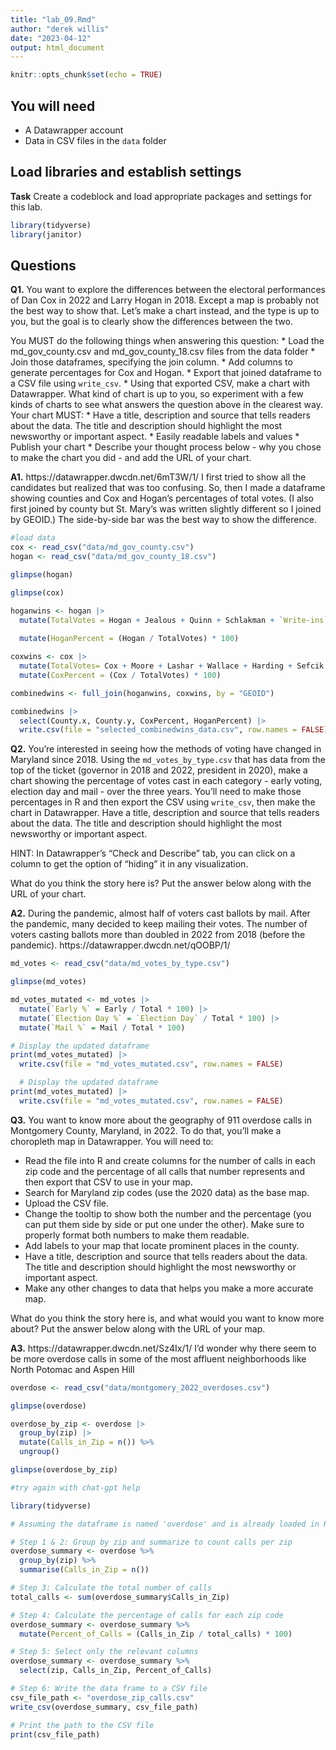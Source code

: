 ```yaml
---
title: "lab_09.Rmd"
author: "derek willis"
date: "2023-04-12"
output: html_document
---
```


```r
knitr::opts_chunk$set(echo = TRUE)
```

## You will need

* A Datawrapper account
* Data in CSV files in the `data` folder

## Load libraries and establish settings

**Task** Create a codeblock and load appropriate packages and settings for this lab.

```r
library(tidyverse)
library(janitor)
```

## Questions

**Q1.** You want to explore the differences between the electoral performances of Dan Cox in 2022 and Larry Hogan in 2018. Except a map is probably not the best way to show that. Let's make a chart instead, and the type is up to you, but the goal is to clearly show the differences between the two.

You MUST do the following things when answering this question:
* Load the md_gov_county.csv and md_gov_county_18.csv files from the data folder
* Join those dataframes, specifying the join column. 
* Add columns to generate percentages for Cox and Hogan.
* Export that joined dataframe to a CSV file using `write_csv`.
* Using that exported CSV, make a chart with Datawrapper. What kind of chart is up to you, so experiment with a few kinds of charts to see what answers the question above in the clearest way. Your chart MUST:
  * Have a title, description and source that tells readers about the data. The title and description should highlight the most newsworthy or important aspect.
  * Easily readable labels and values
* Publish your chart
* Describe your thought process below - why you chose to make the chart you did - and add the URL of your chart.

**A1.** https://datawrapper.dwcdn.net/6mT3W/1/
I first tried to show all the candidates but realized that was too confusing. So, then I made a dataframe showing counties and Cox and Hogan's percentages of total votes. (I also first joined by county but St. Mary's was written slightly different so I joined by GEOID.) The side-by-side bar was the best way to show the difference.

```r
#load data
cox <- read_csv("data/md_gov_county.csv")
hogan <- read_csv("data/md_gov_county_18.csv")
```
```r
glimpse(hogan)

```
```r
glimpse(cox)
```
```r

hoganwins <- hogan |>
  mutate(TotalVotes = Hogan + Jealous + Quinn + Schlakman + `Write-ins`) |>
  
  mutate(HoganPercent = (Hogan / TotalVotes) * 100)

```

```r
coxwins <- cox |>
  mutate(TotalVotes= Cox + Moore + Lashar + Wallace + Harding + Sefcik + `Write-ins`) |>
  mutate(CoxPercent = (Cox / TotalVotes) * 100)
```


```r
combinedwins <- full_join(hoganwins, coxwins, by = "GEOID")

```


```r
combinedwins |>
  select(County.x, County.y, CoxPercent, HoganPercent) |>
  write.csv(file = "selected_combinedwins_data.csv", row.names = FALSE)
```

**Q2.** You're interested in seeing how the methods of voting have changed in Maryland since 2018. Using the `md_votes_by_type.csv` that has data from the top of the ticket (governor in 2018 and 2022, president in 2020), make a chart showing the percentage of votes cast in each category - early voting, election day and mail - over the three years. You'll need to make those percentages in R and then export the CSV using `write_csv`, then make the chart in Datawrapper. Have a title, description and source that tells readers about the data. The title and description should highlight the most newsworthy or important aspect.

HINT: In Datawrapper's "Check and Describe" tab, you can click on a column to get the option of "hiding" it in any visualization.

What do you think the story here is? Put the answer below along with the URL of your chart.

**A2.** During the pandemic, almost half of voters cast ballots by mail. After the pandemic, many decided to keep mailing their votes. The number of voters casting ballots more than doubled in 2022 from 2018 (before the pandemic).
https://datawrapper.dwcdn.net/qOOBP/1/

```r
md_votes <- read_csv("data/md_votes_by_type.csv")
```
```r
glimpse(md_votes)
```
```r
md_votes_mutated <- md_votes |>
  mutate(`Early %` = Early / Total * 100) |>
  mutate(`Election Day %` = `Election Day` / Total * 100) |>
  mutate(`Mail %` = Mail / Total * 100) 

# Display the updated dataframe
print(md_votes_mutated) |>
  write.csv(file = "md_votes_mutated.csv", row.names = FALSE)
```

```r
  # Display the updated dataframe
print(md_votes_mutated) |>
  write.csv(file = "md_votes_mutated.csv", row.names = FALSE)
```


**Q3.** You want to know more about the geography of 911 overdose calls in Montgomery County, Maryland, in 2022. To do that, you'll make a choropleth map in Datawrapper. You will need to:

* Read the file into R and create columns for the number of calls in each zip code and the percentage of all calls that number represents and then export that CSV to use in your map.
* Search for Maryland zip codes (use the 2020 data) as the base map.
* Upload the CSV file.
* Change the tooltip to show both the number and the percentage (you can put them side by side or put one under the other). Make sure to properly format both numbers to make them readable.
* Add labels to your map that locate prominent places in the county.
* Have a title, description and source that tells readers about the data. The title and description should highlight the most newsworthy or important aspect.
* Make any other changes to data that helps you make a more accurate map.

What do you think the story here is, and what would you want to know more about? Put the answer below along with the URL of your map.

**A3.** https://datawrapper.dwcdn.net/Sz4Ix/1/
I'd wonder why there seem to be more overdose calls in some of the most affluent neighborhoods like North Potomac and Aspen Hill

```r
overdose <- read_csv("data/montgomery_2022_overdoses.csv")
```
```r
glimpse(overdose)
```
```r

overdose_by_zip <- overdose |>
  group_by(zip) |>
  mutate(Calls_in_Zip = n()) %>%
  ungroup()

glimpse(overdose_by_zip)

```

```r
#try again with chat-gpt help

library(tidyverse)

# Assuming the dataframe is named 'overdose' and is already loaded in R.

# Step 1 & 2: Group by zip and summarize to count calls per zip
overdose_summary <- overdose %>%
  group_by(zip) %>%
  summarise(Calls_in_Zip = n())

# Step 3: Calculate the total number of calls
total_calls <- sum(overdose_summary$Calls_in_Zip)

# Step 4: Calculate the percentage of calls for each zip code
overdose_summary <- overdose_summary %>%
  mutate(Percent_of_Calls = (Calls_in_Zip / total_calls) * 100)

# Step 5: Select only the relevant columns
overdose_summary <- overdose_summary %>%
  select(zip, Calls_in_Zip, Percent_of_Calls)

# Step 6: Write the data frame to a CSV file
csv_file_path <- "overdose_zip_calls.csv"
write_csv(overdose_summary, csv_file_path)

# Print the path to the CSV file
print(csv_file_path)




```
```r

```



